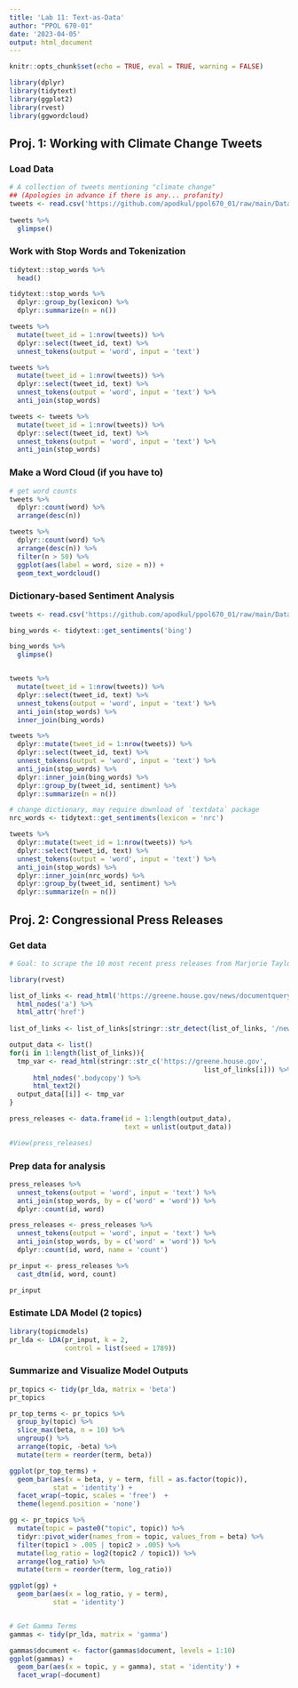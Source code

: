 ```yaml
---
title: 'Lab 11: Text-as-Data'
author: "PPOL 670-01"
date: '2023-04-05'
output: html_document
---
```


```r
knitr::opts_chunk$set(echo = TRUE, eval = TRUE, warning = FALSE)

library(dplyr)
library(tidytext)
library(ggplot2)
library(rvest)
library(ggwordcloud)
```

## Proj. 1: Working with Climate Change Tweets
### Load Data
```r
# A collection of tweets mentioning "climate change"
## (Apologies in advance if there is any... profanity)
tweets <- read.csv('https://github.com/apodkul/ppol670_01/raw/main/Data/Climate_tweets.csv')
  
tweets %>% 
  glimpse()
```


### Work with Stop Words and Tokenization
```r
tidytext::stop_words %>% 
  head()

tidytext::stop_words %>% 
  dplyr::group_by(lexicon) %>%
  dplyr::summarize(n = n())

tweets %>% 
  mutate(tweet_id = 1:nrow(tweets)) %>%
  dplyr::select(tweet_id, text) %>%
  unnest_tokens(output = 'word', input = 'text')

tweets %>% 
  mutate(tweet_id = 1:nrow(tweets)) %>%
  dplyr::select(tweet_id, text) %>%
  unnest_tokens(output = 'word', input = 'text') %>%
  anti_join(stop_words)

tweets <- tweets %>% 
  mutate(tweet_id = 1:nrow(tweets)) %>%
  dplyr::select(tweet_id, text) %>%
  unnest_tokens(output = 'word', input = 'text') %>%
  anti_join(stop_words) 

```

### Make a Word Cloud (if you have to)
```r
# get word counts 
tweets %>% 
  dplyr::count(word) %>%
  arrange(desc(n))

tweets %>% 
  dplyr::count(word) %>%
  arrange(desc(n)) %>%
  filter(n > 50) %>%
  ggplot(aes(label = word, size = n)) + 
  geom_text_wordcloud()

```


### Dictionary-based Sentiment Analysis
```r
tweets <- read.csv('https://github.com/apodkul/ppol670_01/raw/main/Data/Climate_tweets.csv')

bing_words <- tidytext::get_sentiments('bing')

bing_words %>% 
  glimpse()


tweets %>% 
  mutate(tweet_id = 1:nrow(tweets)) %>%
  dplyr::select(tweet_id, text) %>%
  unnest_tokens(output = 'word', input = 'text') %>%
  anti_join(stop_words) %>%
  inner_join(bing_words)

tweets %>% 
  dplyr::mutate(tweet_id = 1:nrow(tweets)) %>%
  dplyr::select(tweet_id, text) %>%
  unnest_tokens(output = 'word', input = 'text') %>%
  anti_join(stop_words) %>%
  dplyr::inner_join(bing_words) %>% 
  dplyr::group_by(tweet_id, sentiment) %>%
  dplyr::summarize(n = n())

# change dictionary, may require download of `textdata` package
nrc_words <- tidytext::get_sentiments(lexicon = 'nrc')

tweets %>% 
  dplyr::mutate(tweet_id = 1:nrow(tweets)) %>%
  dplyr::select(tweet_id, text) %>%
  unnest_tokens(output = 'word', input = 'text') %>%
  anti_join(stop_words) %>%
  dplyr::inner_join(nrc_words) %>% 
  dplyr::group_by(tweet_id, sentiment) %>%
  dplyr::summarize(n = n())

```


## Proj. 2: Congressional Press Releases

### Get data
```r
# Goal: to scrape the 10 most recent press releases from Marjorie Taylor Greene's congressional website

library(rvest)

list_of_links <- read_html('https://greene.house.gov/news/documentquery.aspx?DocumentTypeID=27') %>%
  html_nodes('a') %>%
  html_attr('href')
  
list_of_links <- list_of_links[stringr::str_detect(list_of_links, '/news/documentsingle')] %>% unique()

output_data <- list()
for(i in 1:length(list_of_links)){
  tmp_var <- read_html(stringr::str_c('https://greene.house.gov', 
                                                 list_of_links[i])) %>%
      html_nodes('.bodycopy') %>%
      html_text2()
  output_data[[i]] <- tmp_var
}

press_releases <- data.frame(id = 1:length(output_data), 
                             text = unlist(output_data))

#View(press_releases)

```


### Prep data for analysis 
```r
press_releases %>% 
  unnest_tokens(output = 'word', input = 'text') %>% 
  anti_join(stop_words, by = c('word' = 'word')) %>%
  dplyr::count(id, word) 

press_releases <- press_releases %>% 
  unnest_tokens(output = 'word', input = 'text') %>% 
  anti_join(stop_words, by = c('word' = 'word')) %>%
  dplyr::count(id, word, name = 'count') 

pr_input <- press_releases %>%
  cast_dtm(id, word, count)

pr_input
```


### Estimate LDA Model (2 topics)
```r
library(topicmodels)
pr_lda <- LDA(pr_input, k = 2, 
              control = list(seed = 1789))
```


### Summarize and Visualize Model Outputs 
```r
pr_topics <- tidy(pr_lda, matrix = 'beta')
pr_topics

pr_top_terms <- pr_topics %>% 
  group_by(topic) %>%
  slice_max(beta, n = 10) %>%
  ungroup() %>%
  arrange(topic, -beta) %>%
  mutate(term = reorder(term, beta))

ggplot(pr_top_terms) + 
  geom_bar(aes(x = beta, y = term, fill = as.factor(topic)), 
           stat = 'identity') + 
  facet_wrap(~topic, scales = 'free')  + 
  theme(legend.position = 'none')

gg <- pr_topics %>%
  mutate(topic = paste0("topic", topic)) %>%
  tidyr::pivot_wider(names_from = topic, values_from = beta) %>% 
  filter(topic1 > .005 | topic2 > .005) %>%
  mutate(log_ratio = log2(topic2 / topic1)) %>%
  arrange(log_ratio) %>%
  mutate(term = reorder(term, log_ratio))

ggplot(gg) + 
  geom_bar(aes(x = log_ratio, y = term), 
           stat = 'identity')


# Get Gamma Terms 
gammas <- tidy(pr_lda, matrix = 'gamma')

gammas$document <- factor(gammas$document, levels = 1:10)
ggplot(gammas) + 
  geom_bar(aes(x = topic, y = gamma), stat = 'identity') + 
  facet_wrap(~document)

```
